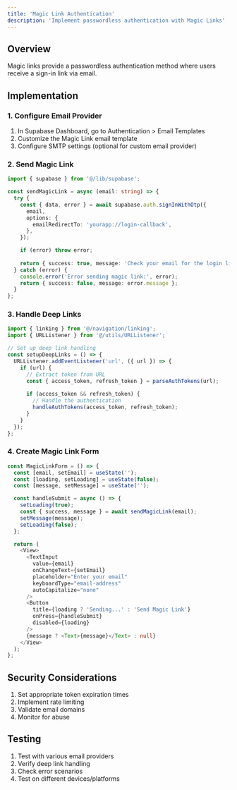 ```yaml
---
title: 'Magic Link Authentication'
description: 'Implement passwordless authentication with Magic Links'
---
```


## Overview

Magic links provide a passwordless authentication method where users receive a sign-in link via email.

## Implementation

### 1. Configure Email Provider

1. In Supabase Dashboard, go to Authentication > Email Templates
2. Customize the Magic Link email template
3. Configure SMTP settings (optional for custom email provider)

### 2. Send Magic Link

```typescript
import { supabase } from '@/lib/supabase';

const sendMagicLink = async (email: string) => {
  try {
    const { data, error } = await supabase.auth.signInWithOtp({
      email,
      options: {
        emailRedirectTo: 'yourapp://login-callback',
      },
    });

    if (error) throw error;
    
    return { success: true, message: 'Check your email for the login link!' };
  } catch (error) {
    console.error('Error sending magic link:', error);
    return { success: false, message: error.message };
  }
};
```

### 3. Handle Deep Links

```typescript
import { linking } from '@/navigation/linking';
import { URLListener } from '@/utils/URLListener';

// Set up deep link handling
const setupDeepLinks = () => {
  URLListener.addEventListener('url', ({ url }) => {
    if (url) {
      // Extract token from URL
      const { access_token, refresh_token } = parseAuthTokens(url);
      
      if (access_token && refresh_token) {
        // Handle the authentication
        handleAuthTokens(access_token, refresh_token);
      }
    }
  });
};
```

### 4. Create Magic Link Form

```typescript
const MagicLinkForm = () => {
  const [email, setEmail] = useState('');
  const [loading, setLoading] = useState(false);
  const [message, setMessage] = useState('');

  const handleSubmit = async () => {
    setLoading(true);
    const { success, message } = await sendMagicLink(email);
    setMessage(message);
    setLoading(false);
  };

  return (
    <View>
      <TextInput
        value={email}
        onChangeText={setEmail}
        placeholder="Enter your email"
        keyboardType="email-address"
        autoCapitalize="none"
      />
      <Button
        title={loading ? 'Sending...' : 'Send Magic Link'}
        onPress={handleSubmit}
        disabled={loading}
      />
      {message ? <Text>{message}</Text> : null}
    </View>
  );
};
```

## Security Considerations

1. Set appropriate token expiration times
2. Implement rate limiting
3. Validate email domains
4. Monitor for abuse

## Testing

1. Test with various email providers
2. Verify deep link handling
3. Check error scenarios
4. Test on different devices/platforms 